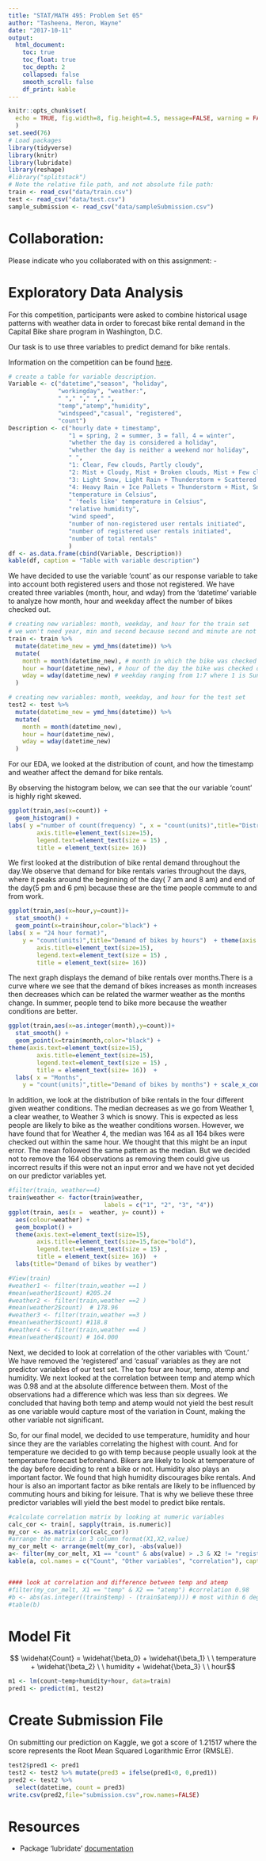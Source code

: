 ```yaml
---
title: "STAT/MATH 495: Problem Set 05"
author: "Tasheena, Meron, Wayne"
date: "2017-10-11"
output:
  html_document:
    toc: true
    toc_float: true
    toc_depth: 2
    collapsed: false
    smooth_scroll: false
    df_print: kable
---
```

```r
knitr::opts_chunk$set(
  echo = TRUE, fig.width=8, fig.height=4.5, message=FALSE, warning = FALSE
  )
set.seed(76)
# Load packages
library(tidyverse)
library(knitr)
library(lubridate)
library(reshape)
#library("splitstack")
# Note the relative file path, and not absolute file path:
train <- read_csv("data/train.csv")
test <- read_csv("data/test.csv")
sample_submission <- read_csv("data/sampleSubmission.csv")
```

# Collaboration:

Please indicate who you collaborated with on this assignment: -

# Exploratory Data Analysis

For this competition, participants were asked to combine historical usage patterns with weather data in order to forecast bike rental demand in the Capital Bike share program in Washington, D.C.

Our task is to use three variables to predict demand for bike rentals.

Information on the competition can be found [here](https://www.kaggle.com/c/bike-sharing-demand).

```r
# create a table for variable description.
Variable <- c("datetime","season", "holiday",
              "workingday", "weather:", 
              " "," "," "," ",
              "temp","atemp","humidity", 
              "windspeed","casual", "registered", 
              "count")
Description <- c("hourly date + timestamp",
                 "1 = spring, 2 = summer, 3 = fall, 4 = winter",
                 "whether the day is considered a holiday",
                 "whether the day is neither a weekend nor holiday",
                 " ",
                 "1: Clear, Few clouds, Partly cloudy",
                 "2: Mist + Cloudy, Mist + Broken clouds, Mist + Few clouds, Mist",
                 "3: Light Snow, Light Rain + Thunderstorm + Scattered clouds, Light Rain + Scattered clouds",
                 "4: Heavy Rain + Ice Pallets + Thunderstorm + Mist, Snow + Fog",
                 "temperature in Celsius",
                 " 'feels like' temperature in Celsius",
                 "relative humidity",
                 "wind speed",
                 "number of non-registered user rentals initiated",
                 "number of registered user rentals initiated",
                 "number of total rentals"
                 )
df <- as.data.frame(cbind(Variable, Description))
kable(df, caption = "Table with variable description")
```

We have decided to use the variable ‘count’ as our response variable to take into account both registered users and those not registered.
We have created three variables (month, hour, and wday) from the ‘datetime’ variable to analyze how month, hour and weekday affect the number of bikes checked out.

```r
# creating new variables: month, weekday, and hour for the train set
# we won't need year, min and second because second and minute are not valuable info and we only have two years worth of data
train <- train %>% 
  mutate(datetime_new = ymd_hms(datetime)) %>% 
  mutate(
    month = month(datetime_new), # month in which the bike was checked out
    hour = hour(datetime_new), # hour of the day the bike was checked out
    wday = wday(datetime_new) # weekday ranging from 1:7 where 1 is Sunday and 7, Saturday and the sequence ordered
  )
```

```r
# creating new variables: month, weekday, and hour for the test set
test2 <- test %>% 
  mutate(datetime_new = ymd_hms(datetime)) %>% 
  mutate(
    month = month(datetime_new),
    hour = hour(datetime_new),
    wday = wday(datetime_new)
  )
```

For our EDA, we looked at the distribution of count, and how the timestamp and weather affect the demand for bike rentals.

By observing the histogram below, we can see that the our variable 'count' is highly right skewed. 

```r
ggplot(train,aes(x=count)) + 
  geom_histogram() +
labs( y ="number of count(frequency) ", x = "count(units)",title="Distribution of demand")  + theme(axis.text=element_text(size=15),
        axis.title=element_text(size=15),
        legend.text=element_text(size = 15) , 
        title = element_text(size= 16))
```

We first looked at the distribution of bike rental demand throughout the day.We observe that demand for bike rentals varies throughout the days, where it peaks around the beginning of the day( 7 am and 8 am) and end of the day(5 pm and 6 pm) because these are the time people commute to and from work.

```r
ggplot(train,aes(x=hour,y=count))+
  stat_smooth() +
  geom_point(x=train$hour,color="black") +
labs( x = "24 hour format)",
    y = "count(units)",title="Demand of bikes by hours")  + theme(axis.text=element_text(size=15),
        axis.title=element_text(size=15),
        legend.text=element_text(size = 15) , 
        title = element_text(size= 16))
```


The next graph displays the demand of bike rentals over months.There is a curve where we see that the demand of bikes increases as month increases then decreases which can be related the warmer weather as the months change. In summer, people tend to bike more because the weather conditions are better.

```r
ggplot(train,aes(x=as.integer(month),y=count))+
  stat_smooth() +
  geom_point(x=train$month,color="black") + 
theme(axis.text=element_text(size=15),
        axis.title=element_text(size=15),
        legend.text=element_text(size = 15) , 
        title = element_text(size= 16))  + 
  labs( x = "Months",
    y = "count(units)",title="Demand of bikes by months") + scale_x_continuous(breaks = c(1,2,3,4,5,6,7,8,9,10,11,12))
```



In addition, we look at the  distribution of bike rentals in the four different given weather conditions. The median decreases as we go from Weather 1, a clear weather, to Weather 3 which is snowy. This is expected as less people are likely to bike as the weather conditions worsen. However, we have found that for Weather 4, the median was 164 as all 164 bikes were checked out within the same hour. We thought that this might be an input error. The mean followed the same pattern as the median. But we decided not to remove the 164 observations as removing them could give us incorrect results if this were not an input error and we have not yet decided on our predictor variables yet.

```r
#filter(train, weather==4)
train$weather <- factor(train$weather,
                           labels = c("1", "2", "3", "4"))
ggplot(train, aes(x =  weather, y= count)) + 
  aes(colour=weather) +
  geom_boxplot() + 
  theme(axis.text=element_text(size=15),
        axis.title=element_text(size=15,face="bold"), 
        legend.text=element_text(size = 15) , 
        title = element_text(size= 16))  + 
  labs(title="Demand of bikes by weather") 

#View(train)
#weather1 <- filter(train,weather ==1 ) 
#mean(weather1$count) #205.24
#weather2 <- filter(train,weather ==2 )
#mean(weather2$count)  # 178.96
#weather3 <- filter(train,weather ==3 ) 
#mean(weather3$count) #118.8
#weather4 <- filter(train,weather ==4 )
#mean(weather4$count) # 164.000
```


Next, we decided to look at correlation of the other variables with ‘Count.’ We have removed the ‘registered’ and ‘casual’ variables as they are not predictor variables of our test set. The top four are hour, temp, atemp and humidity. We next looked at the correlation between temp and atemp which was 0.98 and at the absolute difference between them. Most of the observations had a difference which was less than six degrees. We concluded that having both temp and atemp would not yield the best result as one variable would capture most of the variation in Count, making the other variable not significant.

So, for our final model, we decided to use temperature, humidity and hour since they are the variables correlating the highest with count. And for temperature we decided to go with temp because people usually look at the temperature forecast beforehand. Bikers are likely to look at temperature of the day before deciding to rent a bike or not. Humidity also plays an important factor. We found that high humidity discourages bike rentals. And hour is also an important factor as bike rentals are likely to be influenced by commuting hours and biking for leisure. That is why we believe these three predictor variables will yield the best model to predict bike rentals.

```r
#calculate correlation matrix by looking at numeric variables
calc_cor <- train[, sapply(train, is.numeric)]
my_cor <- as.matrix(cor(calc_cor))
#arrange the matrix in 3 column format(X1,X2,value)
my_cor_melt <- arrange(melt(my_cor), -abs(value))
a<- filter(my_cor_melt, X1 == "count" & abs(value) > .3 & X2 != "registered" & X2 != "count" & X2 != "casual")
kable(a, col.names = c("Count", "Other variables", "correlation"), caption = "Table with highest correlations with Count")


#### look at correlation and difference between temp and atemp
#filter(my_cor_melt, X1 == "temp" & X2 == "atemp") #correlation 0.98
#b <- abs(as.integer((train$temp) - (train$atemp))) # most within 6 degrees
#table(b)
```

# Model Fit

$$ \widehat{Count} = \widehat{\beta_0} + \widehat{\beta_1} \ \ temperature + \widehat{\beta_2} \ \ humidity + \widehat{\beta_3} \ \ hour$$ 

```r
m1 <- lm(count~temp+humidity+hour, data=train)
pred1 <- predict(m1, test2)
```

# Create Submission File

On submitting our prediction on Kaggle, we got a score of 1.21517 where the score represents the Root Mean Squared Logarithmic Error (RMSLE).

```r
test2$pred1 <- pred1
test2 <- test2 %>% mutate(pred3 = ifelse(pred1<0, 0,pred1))
pred2 <- test2 %>% 
  select(datetime, count = pred3)
write.csv(pred2,file="submission.csv",row.names=FALSE)
```

# Resources

* Package ‘lubridate’ [documentation](https://cran.r-project.org/web/packages/lubridate/lubridate.pdf) 